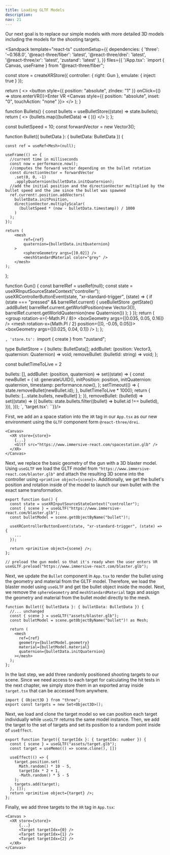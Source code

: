 ```yaml
---
title: Loading GLTF Models
description: 
nav: 21
---
```


Our next goal is to replace our simple models with more detailed 3D models including the models for the shooting targets.

<Sandpack
  template="react-ts"
  customSetup={{
    dependencies: {
      'three': '~0.168.0',
      '@react-three/fiber': 'latest',
      '@react-three/drei': 'latest',
      '@react-three/xr': 'latest',
      'zustand': 'latest'
    },
  }}
  files={{
    '/App.tsx': `import { Canvas, useFrame } from "@react-three/fiber";

const store = createXRStore({ controller: { right: Gun }, emulate: { inject: true } });

  return (
    <>
      <button style={{ position: "absolute", zIndex: "1" }} onClick={() => store.enterVR()}>Enter VR</button>
      <Canvas style={{ position: "absolute", inset: "0", touchAction: "none" }}>
        <XR store={store}>
            <Environment preset="warehouse" />
            <Bullets />
        </XR>
      </Canvas>
    </>
  );
}

function Bullets() {
  const bullets = useBulletStore((state) => state.bullets);
  return (
    <>
      {bullets.map((bulletData) => (
        <Bullet bulletData={bulletData} key={bulletData.id} />
      ))}
    </>
  );
};

const bulletSpeed = 10;
const forwardVector = new Vector3();

function Bullet({ bulletData }: { bulletData: BulletData }) {

    const ref = useRef<Mesh>(null);

    useFrame(() => {
      //current time in milliseconds
      const now = performance.now();
      //computes the forward vector depending on the bullet rotation
      const directionVector = forwardVector
        .set(0, 0, -1)
        .applyQuaternion(bulletData.initQuaternion);
      //add the initial position and the directionVector multiplied by the bullet speed and the ime since the bullet was spawned
      ref.current!.position.addVectors(
        bulletData.initPosition,
        directionVector.multiplyScalar(
          (bulletSpeed * (now - bulletData.timestamp)) / 1000
        )
      );
    });

    return (
        <mesh
            ref={ref}
            quaternion={bulletData.initQuaternion}
        >
            <sphereGeometry args={[0.02]} />
            <meshStandardMaterial color="grey" />
        </mesh>
    );
};

function Gun() {
  const barrelRef = useRef<Mesh>(null);
  const state = useXRInputSourceStateContext("controller");
  useXRControllerButtonEvent(state, "xr-standard-trigger", (state) => {
    if (state === "pressed" && barrelRef.current) {
      useBulletStore
        .getState()
        .addBullet(
          barrelRef.current.getWorldPosition(new Vector3()),
          barrelRef.current.getWorldQuaternion(new Quaternion())
        );
    }
  });
return (
    <group rotation-x={-Math.PI / 8}>
        <mesh ref={barrelRef}>
            <boxGeometry args={[0.035, 0.05, 0.16]} />
            <meshStandardMaterial color="orange" />
        </mesh>
        <mesh rotation-x={Math.PI / 2} position={[0, -0.05, 0.05]}>
            <boxGeometry args={[0.025, 0.04, 0.1]} />
            <meshStandardMaterial color="grey" />
        </mesh>
    </group>
); };

`, 'store.ts': `import { create } from "zustand";

type BulletStore = {
  bullets: BulletData[];
  addBullet: (position: Vector3, quaternion: Quaternion) => void;
  removeBullet: (bulletId: string) => void;
};

const bulletTimeToLive = 2

  bullets: [],
  addBullet: (position, quaternion) =>
    set((state) => {
      const newBullet = {
        id: generateUUID(),
        initPosition: position,
        initQuaternion: quaternion,
        timestamp: performance.now(),
      };
      setTimeout(() => {
        state.removeBullet(newBullet.id);
      }, bulletTimeToLive * 1000);
      return { bullets: [...state.bullets, newBullet] };
    }),
  removeBullet: (bulletId) =>
    set((state) => ({
      bullets: state.bullets.filter((bullet) => bullet.id !== bulletId),
    })),
}));
`, 'target.tsx': ``}}/>


First, we add an a space station into the `XR` tag in our `App.tsx` as our new environment using the `GLTF` component form `@react-three/drei`.

```tsx
<Canvas>
  <XR store={store}>
    {...}
    <Gltf src="https://www.immersive-react.com/spacestation.glb" />
  </XR>
</Canvas>
```

Next, we replace the basic geometry of the gun with a 3D blaster model. Using `useGLTF` we load the GLTF model from `"https://www.immersive-react.com/blaster.glb"` and attach the resulting 3D scene into the controller using `<primtive object={scene}>`. Additionally, we get the bullet's position and rotation inside of the model to launch our own bullet with the exact same transformation.

```tsx
export function Gun() {
  const state = useXRInputSourceStateContext("controller");
  const { scene } = useGLTF("https://www.immersive-react.com/blaster.glb");
  const bulletModel = scene.getObjectByName("bullet")!;

  useXRControllerButtonEvent(state, "xr-standard-trigger", (state) => {
    ...
  });

  return <primitive object={scene} />;
};

// preload the gun model so that it's ready when the user enters VR
useGLTF.preload("https://www.immersive-react.com/blaster.glb");
```

Next, we update the `Bullet` component in `App.tsx` to render the bullet using the geometry and material from the GLTF model. Therefore, we load the blaster model using `useGLTF` and get tbe bullet object inside the model. Next, we remove the `sphereGeometry` and `meshStandardMaterial` tags and assign the geometry and material from the bullet model directly to the mesh.

```tsx
function Bullet({ bulletData }: { bulletData: BulletData }) {
  //... unchanged
  const { scene } = useGLTF("assets/blaster.glb");
  const bulletModel = scene.getObjectByName("bullet")! as Mesh;

  return (
    <mesh
      ref={ref}
      geometry={bulletModel.geometry}
      material={bulletModel.material}
      quaternion={bulletData.initQuaternion}
    ></mesh>
  );
};
```

In the last step, we add three randomly positioned shooting targets to our scene. Since we need access to each target for calculating the hit tests in the next chapter, we simply store them in an exported array inside `target.tsx` that can be accessed from anywhere.

```tsx
import { Object3D } from "three";
export const targets = new Set<Object3D>();
```

Next, we load and clone the target model so we can position each target individually while `useGLTF` returns the same model instance. Then, we add the target to the set of targets and set its position to a random point inside of `useEffect`.

```tsx
export function Target({ targetIdx }: { targetIdx: number }) {
  const { scene } = useGLTF("assets/target.glb");
  const target = useMemo(() => scene.clone(), [])

  useEffect(() => {
    target.position.set(
      Math.random() * 10 - 5,
      targetIdx * 2 + 1,
      -Math.random() * 5 - 5
    );
    targets.add(target);
  }, []);
  return <primitive object={target} />;
};
```

Finally, we add three targets to the `XR` tag in `App.tsx`:

```tsx
<Canvas >
  <XR store={store}>
      {...}
      <Target targetIdx={0} />
      <Target targetIdx={1} />
      <Target targetIdx={2} />
  </XR>
</Canvas>
```